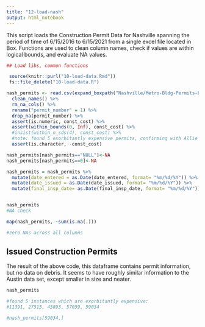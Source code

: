 ```yaml
---
title: "12-load-nash"
output: html_notebook
---
```


This script loads the Construction Permit Data for Nashville spanning the period of time of 6/15/2016 to 6/15/2021 from a single excel file located in Box. Functions are used to clean column names, check if values are within logical bounds, and evaluate NA values.

```r

## Load libs, common functions

 source(knitr::purl("10-load-data.Rmd"))
 fs::file_delete("10-load-data.R")
```



```r

nash_permits <- read.csv(expand_boxpath("Nashville/Metro-Bldg-Permits-Last-5yrs.csv")) %>% 
  clean_names() %>% 
  rm_na_cols() %>%
  rename("permit_number" = 1) %>%
  drop_na(permit_number) %>%
  assert(is.numeric, const_cost) %>%
  assert(within_bounds(0, Inf), const_cost) %>%
  #insist(within_n_sds(4), const_cost) %>% 
  #note: found 5 exorbitantly expensive permits, confirming with Allie
  assert(is.character, -const_cost)

nash_permits[nash_permits=="NULL"]<-NA
nash_permits[nash_permits==0]<-NA

nash_permits = nash_permits %>% 
  mutate(date_entered = as.Date(date_entered, format= "%m/%d/%Y")) %>%
  mutate(date_issued = as.Date(date_issued, format= "%m/%d/%Y")) %>%
  mutate(final_insp_date= as.Date(final_insp_date, format= "%m/%d/%Y"))


nash_permits
#NA check

map(nash_permits, ~sum(is.na(.)))

#zero NAs across all columns

```

## Issued Construction Permits
The result of the above code, this dataframe contains permit information, but no data on debris. It seems to have roughly similar information to the Austin data set, except smaller in size and neater.

```r

nash_permits

#found 5 instances which are exorbitantly expensive:
#11391, 27515, 45893, 57059, 59034

#nash_permits[59034,]

```
























